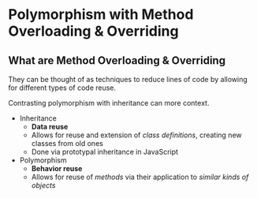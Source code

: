 # Polymorphism with Method Overloading & Overriding

## What are Method Overloading & Overriding

They can be thought of as techniques to reduce lines of code by allowing for different types of code reuse.

Contrasting polymorphism with inheritance can more context.

- Inheritance
  - **Data reuse**
  - Allows for reuse and extension of _class definitions_, creating new classes from old ones
  - Done via prototypal inheritance in JavaScript
- Polymorphism
  - **Behavior reuse**
  -  Allows for reuse of _methods_ via their application to _similar kinds of objects_
